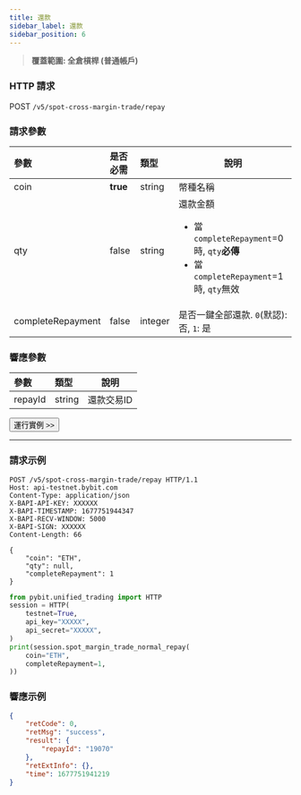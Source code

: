```yaml
---
title: 還款
sidebar_label: 還款
sidebar_position: 6
---
```

> **覆蓋範圍: 全倉槓桿 (普通帳戶)**

### HTTP 請求
POST `/v5/spot-cross-margin-trade/repay`

### 請求參數
| 參數 |是否必需| 類型 | 說明|
|:----- |:-------|:-----|------ |
|coin|**true** |string|幣種名稱|
|qty|false|string |還款金額 <ul><li>當`completeRepayment`=0時, `qty`**必傳** </li><li>當`completeRepayment`=1時, `qty`無效</li></ul>|
|completeRepayment|false |integer |是否一鍵全部還款. `0`(默認): 否, `1`: 是|

### 響應參數
| 參數 | 類型 | 說明|
|:----- |:-----|----- |
|repayId|string|還款交易ID|

<a href="/api-explorer/v5/spot-margin-normal/repay"><Button>運行實例 >></Button></a>

---

### 請求示例

<Tabs groupId="programming-languages">
<TabItem value="http" label="HTTP">

```http
POST /v5/spot-cross-margin-trade/repay HTTP/1.1
Host: api-testnet.bybit.com
Content-Type: application/json
X-BAPI-API-KEY: XXXXXX
X-BAPI-TIMESTAMP: 1677751944347
X-BAPI-RECV-WINDOW: 5000
X-BAPI-SIGN: XXXXXX
Content-Length: 66

{
    "coin": "ETH",
    "qty": null,
    "completeRepayment": 1
}
```

</TabItem>
<TabItem value="python" label="Python">

```python
from pybit.unified_trading import HTTP
session = HTTP(
    testnet=True,
    api_key="XXXXX",
    api_secret="XXXXX",
)
print(session.spot_margin_trade_normal_repay(
    coin="ETH",
    completeRepayment=1,
))
```

</TabItem>
</Tabs>

### 響應示例

```json
{
    "retCode": 0,
    "retMsg": "success",
    "result": {
        "repayId": "19070"
    },
    "retExtInfo": {},
    "time": 1677751941219
}
```
